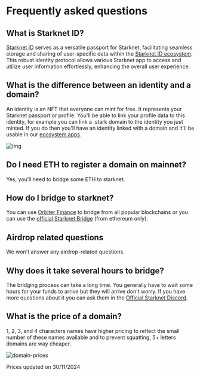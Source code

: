 # Frequently asked questions

## What is Starknet ID?

[Starknet ID](http://app.Starknet.id/) serves as a versatile passport for Starknet, facilitating seamless storage and sharing of user-specific data within the [Starknet ID ecosystem](/core/integrations). This robust identity protocol allows various Starknet app to access and utilize user information effortlessly, enhancing the overall user experience.

## What is the difference between an identity and a domain?

An identity is an NFT that everyone can mint for free. It represents your Starknet passport or profile. You'll be able to link your profile data to this identity, for example you can link a .stark domain to the identity you just minted. If you do then you'll have an identity linked with a domain and it'll be usable in our [ecosystem apps](/core/integrations).

![img](/illustrations/starknetIDadvantages.webp)

## Do I need ETH to register a domain on mainnet?

Yes, you’ll need to bridge some ETH to starknet.

## How do I bridge to starknet?

You can use [Orbiter Finance](https://www.orbiter.finance/?source=Ethereum&dest=Starknet) to bridge from all popular blockchains or you can use the [official Starknet Bridge](https://starkgate.starknet.io/) (from ethereum only).

## Airdrop related questions

We won't answer any airdrop-related questions.

## Why does it take several hours to bridge?

The bridging process can take a long time. You generally have to wait some hours for your funds to arrive but they will arrive don't worry. If you have more questions about it you can ask them in the [Official Starknet Discord](https://discord.com/invite/qypnmzkhbc).

## What is the price of a domain?

1, 2, 3, and 4 characters names have higher pricing to reflect the small number of these names available and to prevent squatting, 5+ letters domains are way cheaper.

![domain-prices](public/illustrations/price.webp)

Prices updated on 30/11/2024

